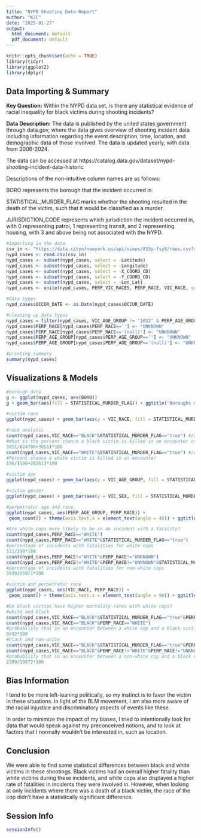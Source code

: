 ---
title: "NYPD Shooting Data Report"
author: "KJC"
date: "2025-01-27"
output:
  html_document: default
  pdf_document: default
---

```{r setup, include=FALSE}
knitr::opts_chunk$set(echo = TRUE)
library(tidyr)
library(ggplot2)
library(dplyr)
```

## Data Importing & Summary

**Key Question:** Within the NYPD data set, is there any statistical evidence of racial inequality for black victims during shooting incidents? 

**Data Description:** The data is published by the united states government through data.gov, where the data gives overview of shooting incident data including information regarding the event description, time, location, and demographic data of those involved. The data is updated yearly, with data from 2006-2024. 

The data can be accessed at https://catalog.data.gov/dataset/nypd-shooting-incident-data-historic

Descriptions of the non-intuitive column names are as follows: 

BORO represents the borough that the incident occurred in.
	
STATISTICAL_MURDER_FLAG marks whether the shooting resulted in the death of the victim, such that it would be classified as a murder. 
	
JURISDICTION_CODE represents which jurisdiction the incident occurred in, with 0 representing patrol, 1 representing transit, and 2 representing housing, with 3 and above being not associated with the NYPD. 


```{r imports}
#importing in the data
csv_in <- "https://data.cityofnewyork.us/api/views/833y-fsy8/rows.csv?accessType=DOWNLOAD"
nypd_cases <- read.csv(csv_in)
nypd_cases <- subset(nypd_cases, select = -Latitude)
nypd_cases <- subset(nypd_cases, select = -Longitude)
nypd_cases <- subset(nypd_cases, select = -X_COORD_CD)
nypd_cases <- subset(nypd_cases, select = -Y_COORD_CD)
nypd_cases <- subset(nypd_cases, select = -Lon_Lat)
nypd_cases <- unite(nypd_cases, PERP_VIC_RACES, PERP_RACE, VIC_RACE, sep = "_", remove = FALSE, na.rm = FALSE)

#data types
nypd_cases$OCCUR_DATE <- as.Date(nypd_cases$OCCUR_DATE)

#cleaning up data typos
nypd_cases = filter(nypd_cases, VIC_AGE_GROUP != "1022" & PERP_AGE_GROUP != "1020" & PERP_AGE_GROUP != "1028" & PERP_AGE_GROUP != "224" & PERP_AGE_GROUP != "940") 
nypd_cases$PERP_RACE[nypd_cases$PERP_RACE==''] <- "UNKNOWN"
nypd_cases$PERP_RACE[nypd_cases$PERP_RACE=='(null)'] <- "UNKNOWN"
nypd_cases$PERP_AGE_GROUP[nypd_cases$PERP_AGE_GROUP==''] <- "UNKNOWN"
nypd_cases$PERP_AGE_GROUP[nypd_cases$PERP_AGE_GROUP=='(null)'] <- "UNKNOWN"

#printing summary
summary(nypd_cases)

```

## Visualizations & Models

```{r data_vis}
#borough data
g <- ggplot(nypd_cases, aes(BORO))
g + geom_bar(aes(fill = STATISTICAL_MURDER_FLAG)) + ggtitle("Boroughs of the Incidents")

#victim race
ggplot(nypd_cases) + geom_bar(aes(y = VIC_RACE, fill = STATISTICAL_MURDER_FLAG)) + theme(legend.position = "top") + ggtitle("Victim Race Data")

#race analysis
count(nypd_cases,VIC_RACE=="BLACK"&STATISTICAL_MURDER_FLAG=="true") #/count(nypd_cases,VIC_RACE=="BLACK")
#What is the percent chance a black victim is killed in an encounter compared to white victims?
3851/(24706+3851)*100
count(nypd_cases,VIC_RACE=="WHITE"&STATISTICAL_MURDER_FLAG=="true") #/count(nypd_cases,VIC_RACE=="WHITE")
#Percent chance a white victim is killed in an encounter
196/(196+28361)*100

#victim age
ggplot(nypd_cases) + geom_bar(aes(y = VIC_AGE_GROUP, fill = STATISTICAL_MURDER_FLAG)) + theme(legend.position = "top") + ggtitle("Victim Age Data")

#victim gender
ggplot(nypd_cases) + geom_bar(aes(y = VIC_SEX, fill = STATISTICAL_MURDER_FLAG)) + theme(legend.position = "top") + ggtitle("Victim Sex Data")

#perpetrator age and race
ggplot(nypd_cases, aes(PERP_AGE_GROUP, PERP_RACE)) +
 geom_count() + theme(axis.text.x = element_text(angle = 45)) + ggtitle("Perpetrator Age and Race")

#Are white cops more likely to be in an incident with a fatality?
count(nypd_cases,PERP_RACE=="WHITE")
count(nypd_cases,PERP_RACE=="WHITE"&STATISTICAL_MURDER_FLAG=="true")
#percentage of incidents with fatalities for white cops
111/298*100
count(nypd_cases,PERP_RACE!="WHITE"&PERP_RACE!="UNKNOWN")
count(nypd_cases,PERP_RACE!="WHITE"&PERP_RACE!="UNKNOWN"&STATISTICAL_MURDER_FLAG=="true")
#percentage of incidents with fatalities for non-white cops
3439/15971*100

#victim and perpetrator race
ggplot(nypd_cases, aes(VIC_RACE, PERP_RACE)) +
 geom_count() + theme(axis.text.x = element_text(angle = 90)) + ggtitle("Victim and Perpetrator Race")

#Do black victims have higher mortality rates with white cops?
#white and black
count(nypd_cases,VIC_RACE=="BLACK"&STATISTICAL_MURDER_FLAG=="true"&PERP_RACE=="WHITE") 
count(nypd_cases,VIC_RACE=="BLACK"&PERP_RACE=="WHITE") 
#probability that in an encounter between a white cop and a black victim, the incident is fatal
9/42*100
#black and non-white
count(nypd_cases,VIC_RACE=="BLACK"&STATISTICAL_MURDER_FLAG=="true"&PERP_RACE!="WHITE"&PERP_RACE!="UNKNOWN") 
count(nypd_cases,VIC_RACE=="BLACK"&PERP_RACE!="WHITE"&PERP_RACE!="UNKNOWN") 
#probability that in an encounter between a non-white cop and a black victim, the incident is fatal
2309/10872*100

```

## Bias Information

I tend to be more left-leaning politically, so my instinct is to favor the victim in these situations. In light of the BLM movement, I am also more aware of the racial injustice and discriminatory aspects of events like these. 

In order to minimize the impact of my biases, I tried to intentionally look for data that would speak against my preconceived notions, and to look at factors that I normally wouldn’t be interested in, such as location. 

## Conclusion

We were able to find some statistical differences between black and white victims in these shootings. Black victims had an overall higher fatality than white victims during these incidents, and white cops also displayed a higher rate of fatalities in incidents they were involved in. However, when looking at only incidents where there was a death of a black victim, the race of the cop didn't have a statistically significant difference. 

## Session Info

```{r sessInfo, echo=FALSE}
sessionInfo()
```

